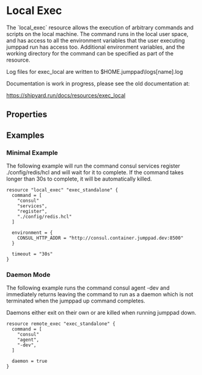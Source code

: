 
# Local Exec

<Intro>
The `local_exec` resource allows the execution of arbitrary commands and scripts 
on the local machine. The command runs in the local user space, and has access 
to all the environment variables that the user executing jumppad run has access 
too. Additional environment variables, and the working directory for the command 
can be specified as part of the resource.

Log files for exec_local are written to $HOME\.jumppad\logs\[name].log

Documentation is work in progress, please see the old documentation at:

https://shipyard.run/docs/resources/exec_local
</Intro>

## Properties

<Properties>

</Properties>

<MetaProperties/>

## Examples

### Minimal Example

The following example will run the command consul services register ./config/redis/hcl 
and will wait for it to complete. If the command takes longer than 30s to complete, 
it will be automatically killed.

```hcl
resource "local_exec" "exec_standalone" {
  command = [
    "consul"
    "services",
    "register",
    "./config/redis.hcl"
  ]

  environment = {
    CONSUL_HTTP_ADDR = "http://consul.container.jumppad.dev:8500"
  }

  timeout = "30s"
}
```

### Daemon Mode
The following example runs the command consul agent -dev and immediately returns 
leaving the command to run as a daemon which is not terminated when the jumppad 
up command completes.

Daemons either exit on their own or are killed when running jumppad down.

```hcl
resource remote_exec "exec_standalone" {
  command = [
    "consul"
    "agent",
    "-dev",
  ]

  daemon = true
}
```